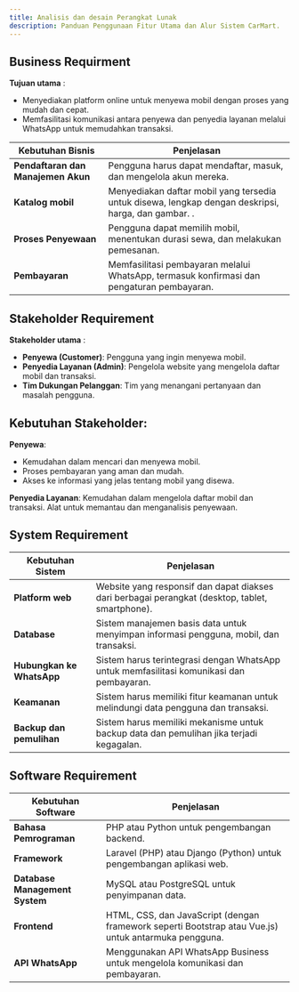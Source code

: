```yaml
---
title: Analisis dan desain Perangkat Lunak
description: Panduan Penggunaan Fitur Utama dan Alur Sistem CarMart.
---
```


## Business Requirment

**Tujuan utama** :
- Menyediakan platform online untuk menyewa mobil dengan proses yang mudah dan cepat.
- Memfasilitasi komunikasi antara penyewa dan penyedia layanan melalui WhatsApp untuk memudahkan transaksi.

| Kebutuhan Bisnis                     | Penjelasan                                                                                                       |
|--------------------------------------|------------------------------------------------------------------------------------------------------------------|
| **Pendaftaran dan Manajemen Akun**   | Pengguna harus dapat mendaftar, masuk, dan mengelola akun mereka.                                                |
| **Katalog mobil**                    | Menyediakan daftar mobil yang tersedia untuk disewa, lengkap dengan deskripsi, harga, dan gambar.             .  |
| **Proses Penyewaan**                 |  Pengguna dapat memilih mobil, menentukan durasi sewa, dan melakukan pemesanan.                                  |
| **Pembayaran**                       | Memfasilitasi pembayaran melalui WhatsApp, termasuk konfirmasi dan pengaturan pembayaran.                        |


## Stakeholder Requirement

**Stakeholder utama** :
- **Penyewa (Customer)**: Pengguna yang ingin menyewa mobil.
- **Penyedia Layanan (Admin)**: Pengelola website yang mengelola daftar mobil dan transaksi.
- **Tim Dukungan Pelanggan**: Tim yang menangani pertanyaan dan masalah pengguna.

## Kebutuhan Stakeholder:

**Penyewa**:
- Kemudahan dalam mencari dan menyewa mobil.
- Proses pembayaran yang aman dan mudah.
- Akses ke informasi yang jelas tentang mobil yang disewa.

**Penyedia Layanan**:
Kemudahan dalam mengelola daftar mobil dan transaksi.
Alat untuk memantau dan menganalisis penyewaan.

## System Requirement

| Kebutuhan Sistem                     | Penjelasan                                                                                                       |
|--------------------------------------|------------------------------------------------------------------------------------------------------------------|
| **Platform web**                     | Website yang responsif dan dapat diakses dari berbagai perangkat (desktop, tablet, smartphone).                  |
| **Database**                         | Sistem manajemen basis data untuk menyimpan informasi pengguna, mobil, dan transaksi.                            |
| **Hubungkan ke WhatsApp**            | Sistem harus terintegrasi dengan WhatsApp untuk memfasilitasi komunikasi dan pembayaran.                         |
| **Keamanan**                         | Sistem harus memiliki fitur keamanan untuk melindungi data pengguna dan transaksi.                               |
| **Backup dan pemulihan**             |  Sistem harus memiliki mekanisme untuk backup data dan pemulihan jika terjadi kegagalan.                         |

## Software Requirement

| Kebutuhan Software                   | Penjelasan                                                                                                       |
|--------------------------------------|------------------------------------------------------------------------------------------------------------------|
| **Bahasa Pemrograman**               | PHP atau Python untuk pengembangan backend.                                                                      |
| **Framework**                        | Laravel (PHP) atau Django (Python) untuk pengembangan aplikasi web.                                              |
| **Database Management System**       | MySQL atau PostgreSQL untuk penyimpanan data.                                                                    |
| **Frontend**                         | HTML, CSS, dan JavaScript (dengan framework seperti Bootstrap atau Vue.js) untuk antarmuka pengguna.             |
| **API WhatsApp**                     | Menggunakan API WhatsApp Business untuk mengelola komunikasi dan pembayaran.                                     |

